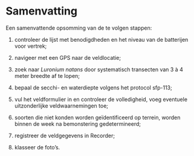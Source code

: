 # Samenvatting

```{=html}
<!--
Een samenvattende opsomming van de te volgen stappen.
Gebruik eventueel een stroomschema indien dit het protocol kan verduidelijken.
-->
```
Een samenvattende opsomming van de te volgen stappen:

1.  controleer de lijst met benodigdheden en het niveau van de batterijen voor vertrek;

2.  navigeer met een GPS naar de veldlocatie;

3.  zoek naar *Luronium natans* door systematisch transecten van 3 à 4 meter breedte af te lopen;

4.  bepaal de secchi- en waterdiepte volgens het protocol sfp-113;

5.  vul het veldformulier in en controleer de volledigheid, voeg eventuele uitzonderlijke veldwaarnemingen toe;

6.  soorten die niet konden worden geïdentificeerd op terrein, worden binnen de week na bemonstering gedetermineerd;

7.  registreer de veldgegevens in Recorder;

8.  klasseer de foto's.
